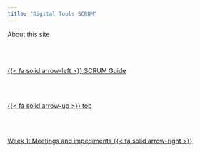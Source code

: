 ```yaml
---
title: "Digital Tools SCRUM"
---
```


About this site<!--- navLinks -->
<br><br>
<div class=row>
<br>
<div class='column left previous'>
<br>
[{{< fa solid arrow-left >}} SCRUM Guide](/scrum/scrumguide.qmd)
<br>
</div>
<br>
<div class='column center'>
<br>
[{{< fa solid arrow-up >}} top](#top)
<br>
</div>
<br>
<div class='column right next'>
<br>
[Week 1: Meetings and impediments  {{< fa solid arrow-right >}}](/scrum/week1.qmd)
<br>
</div>
<br>
</div>
